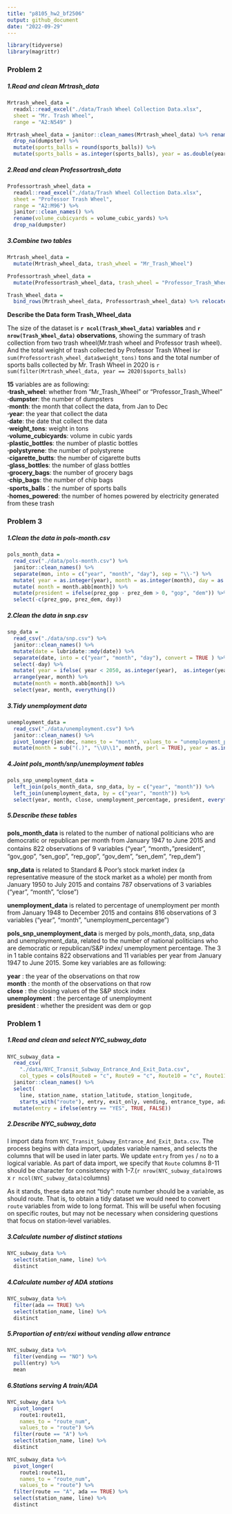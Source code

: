```yaml
---
title: "p8105_hw2_bf2506"
output: github_document
date: "2022-09-29"
---
```

```r
library(tidyverse)
library(magrittr)
```


### Problem 2

##### 1.Read and clean Mrtrash_data
```r
Mrtrash_wheel_data =  
  readxl::read_excel("./data/Trash Wheel Collection Data.xlsx",
  sheet = "Mr. Trash Wheel",
  range = "A2:N549" )
```

```r

Mrtrash_wheel_data = janitor::clean_names(Mrtrash_wheel_data) %>% rename(volume_cubicyards = volume_cubic_yards) %>%
  drop_na(dumpster) %>% 
  mutate(sports_balls = round(sports_balls)) %>% 
  mutate(sports_balls = as.integer(sports_balls), year = as.double(year)) 

```

##### 2.Read and clean Professortrash_data
```r
Professortrash_wheel_data = 
  readxl::read_excel("./data/Trash Wheel Collection Data.xlsx",
  sheet = "Professor Trash Wheel", 
  range = "A2:M96") %>% 
  janitor::clean_names() %>% 
  rename(volume_cubicyards = volume_cubic_yards) %>% 
  drop_na(dumpster)

```

##### 3.Combine two tables
```r
Mrtrash_wheel_data = 
  mutate(Mrtrash_wheel_data, trash_wheel = "Mr_Trash_Wheel")

Professortrash_wheel_data =
  mutate(Professortrash_wheel_data, trash_wheel = "Professor_Trash_Wheel")

Trash_Wheel_data = 
  bind_rows(Mrtrash_wheel_data, Professortrash_wheel_data) %>% relocate(trash_wheel)

```

**Describe the Data form Trash_Wheel_data**
 
The size of the dataset is **`r ncol(Trash_Wheel_data)` variables** and **`r nrow(Trash_Wheel_data)` observations**, showing the summary of trash collection from two trash wheel(Mr.trash wheel and Professor trash wheel). And the total weight of trash collected by Professor Trash Wheel is`r sum(Professortrash_wheel_data$weight_tons)` tons and the total number of sports balls collected by Mr. Trash Wheel in 2020 is `r sum(filter(Mrtrash_wheel_data, year == 2020)$sports_balls)`

**15** variables are as following:  
**·trash_wheel**: whether from "Mr_Trash_Wheel" or "Professor_Trash_Wheel" <br>
**·dumpster**: the number of dumpsters  <br>
**·month**: the month that collect the data, from Jan to Dec <br>
**·year**: the year that collect the data <br>
**·date**: the date that collect the data <br>
**·weight_tons**: weight in tons <br>
**·volume_cubicyards**: volume in cubic yards <br>
**·plastic_bottles**:  the number of plastic bottles <br>
**·polystyrene**: the number of polystyrene <br>
**·cigarette_butts**: the number of cigarette butts <br> 
**·glass_bottles**: the number of glass bottles <br>
**·grocery_bags**: the number of grocery bags <br>
**·chip_bags**: the number of chip bags <br>
**·sports_balls**：the number of sports balls <br>
**·homes_powered**: the number of homes powered by  electricity generated from these trash <br>
 
### Problem 3

##### 1.Clean the data in pols-month.csv
```r
pols_month_data =
  read_csv("./data/pols-month.csv") %>% 
  janitor::clean_names() %>% 
  separate(mon, into = c("year", "month", "day"), sep = "\\-") %>% 
  mutate( year = as.integer(year), month = as.integer(month), day = as.integer(day)) %>% 
  mutate( month = month.abb[month]) %>%
  mutate(president = ifelse(prez_gop - prez_dem > 0, "gop", "dem")) %>% 
  select(-c(prez_gop, prez_dem, day))

```

##### 2.Clean the data in snp.csv
```r

snp_data =
  read_csv("./data/snp.csv") %>%
  janitor::clean_names() %>% 
  mutate(date = lubridate::mdy(date)) %>% 
  separate(date, into = c("year", "month", "day"), convert = TRUE ) %>% 
  select(-day) %>% 
  mutate( year = ifelse( year < 2050, as.integer(year),  as.integer(year - 100) )) %>%  
  arrange(year, month) %>% 
  mutate(month = month.abb[month]) %>% 
  select(year, month, everything())

```

##### 3.Tidy unemployment data

```r

unemployment_data = 
  read_csv("./data/unemployment.csv") %>% 
  janitor::clean_names() %>% 
  pivot_longer(jan:dec, names_to = "month", values_to = "unemployment_percentage") %>% 
  mutate(month = sub("(.)", "\\U\\1", month, perl = TRUE), year = as.integer(year))

```

##### 4.Joint pols_month/snp/unemployment tables

```r

pols_snp_unemployment_data = 
  left_join(pols_month_data, snp_data, by = c("year", "month")) %>% 
  left_join(unemployment_data, by = c("year", "month")) %>% 
  select(year, month, close, unemployment_percentage, president, everything())

```
##### 5.Describe these tables

**pols_month_data**  is related to the number of national politicians who are democratic or republican per month from January 1947 to June 2015 and contains 822 observations of 9 variables ("year", "month，"president", "gov_gop", "sen_gop", "rep_gop", "gov_dem", "sen_dem", "rep_dem")
 
**snp_data** is related to Standard & Poor’s stock market index (a representative measure of the stock market as a whole) per month from January 1950 to July 2015 and contains 787 observations of 3 variables ("year", "month", "close")
       
**unemployment_data** is related to percentage of unemployment per month from January 1948 to December 2015 and contains 816 observations of 3 variables ("year", "month", "unemployment_percentage")

**pols_snp_unemployment_data** is merged by pols_month_data, snp_data and unemployment_data, related to  the number of national politicians who are democratic or republican/S&P index/
unemployment percentage. The 3 in 1 table contains 822 observations and 11 variables per year from January 1947 to June 2015. Some key variables are as following:
 
**year** : the year of the observations on that row <br>
**month** : the month of the observations on that row <br>
**close** : the closing values of the S&P stock index <br>
**unemployment** : the percentage of unemployment <br>
**president** : whether the president was dem or gop 


### Problem 1

##### 1.Read and clean and select NYC_subway_data
```r
NYC_subway_data = 
  read_csv(
    "./data/NYC_Transit_Subway_Entrance_And_Exit_Data.csv",
    col_types = cols(Route8 = "c", Route9 = "c", Route10 = "c", Route11 = "c")) %>% 
  janitor::clean_names() %>% 
  select(
    line, station_name, station_latitude, station_longitude, 
    starts_with("route"), entry, exit_only, vending, entrance_type, ada) %>% 
  mutate(entry = ifelse(entry == "YES", TRUE, FALSE))
```

##### 2.Describe NYC_subway_data
I import data from `NYC_Transit_Subway_Entrance_And_Exit_Data.csv`. The process begins with data import, updates variable names, and selects the columns that will be used in later parts. We update `entry` from `yes` / `no` to a logical variable. As part of data import, we specify that `Route` columns 8-11 should be character for consistency with 1-7.(`r nrow(NYC_subway_data)`rows x `r ncol(NYC_subway_data)`columns)

As it stands, these data are not "tidy": route number should be a variable, as should route. That is, to obtain a tidy dataset we would need to convert `route` variables from wide to long format. This will be useful when focusing on specific routes, but may not be necessary when considering questions that focus on station-level variables. 
 
##### 3.Calculate number of distinct stations
```r
NYC_subway_data %>% 
  select(station_name, line) %>% 
  distinct
```

##### 4.Calculate number of ADA stations
```r
NYC_subway_data %>% 
  filter(ada == TRUE) %>% 
  select(station_name, line) %>% 
  distinct
```

##### 5.Proportion of entr/exi without vending allow entrance
```r
NYC_subway_data %>% 
  filter(vending == "NO") %>% 
  pull(entry) %>% 
  mean
```

##### 6.Stations serving A train/ADA
```r
NYC_subway_data %>% 
  pivot_longer(
    route1:route11,
    names_to = "route_num",
    values_to = "route") %>% 
  filter(route == "A") %>% 
  select(station_name, line) %>% 
  distinct

NYC_subway_data %>% 
  pivot_longer(
    route1:route11,
    names_to = "route_num",
    values_to = "route") %>% 
  filter(route == "A", ada == TRUE) %>% 
  select(station_name, line) %>% 
  distinct
```